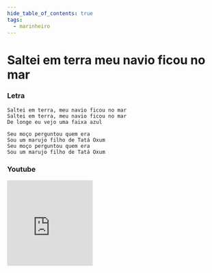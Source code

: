 ```yaml
---
hide_table_of_contents: true
tags:
  - marinheiro
---
```


# Saltei em terra meu navio ficou no mar

### Letra

```text
Saltei em terra, meu navio ficou no mar
Saltei em terra, meu navio ficou no mar
De longe eu vejo uma faixa azul

Seu moço perguntou quem era
Sou um marujo filho de Tatá Oxum
Seu moço perguntou quem era
Sou um marujo filho de Tatá Oxum
```

### Youtube

<iframe
  width="200"
  height="200"
  src="https://www.youtube.com/embed/AGDJAAz374A"
  title="YouTube video player"
  frameborder="0"
  allow="accelerometer; autoplay; clipboard-write; encrypted-media; gyroscope; picture-in-picture; web-share"
  referrerpolicy="strict-origin-when-cross-origin"
  allowfullscreen
></iframe>
